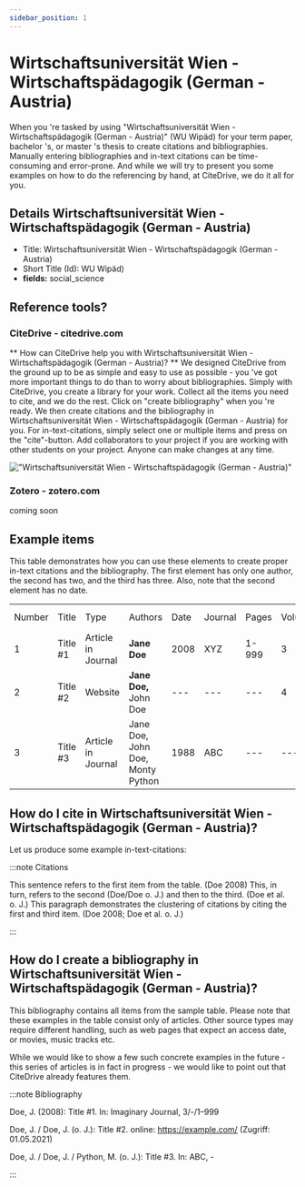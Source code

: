 ```yaml
---
sidebar_position: 1
---
```


# Wirtschaftsuniversität Wien - Wirtschaftspädagogik (German - Austria)

When you 're tasked by using "Wirtschaftsuniversität Wien - Wirtschaftspädagogik (German - Austria)" (WU Wipäd) for your term paper, bachelor 's, or master 's thesis to create citations and bibliographies.
Manually entering bibliographies and in-text citations can be time-consuming and error-prone. And while we will try to present you some examples on how to do the referencing by hand, at CiteDrive, we do it all for you.

## Details  Wirtschaftsuniversität Wien - Wirtschaftspädagogik (German - Austria)
* Title: Wirtschaftsuniversität Wien - Wirtschaftspädagogik (German - Austria)
* Short Title (Id): WU Wipäd)
* **fields:** social_science

## Reference tools?
### CiteDrive - citedrive.com
** How can CiteDrive help you with Wirtschaftsuniversität Wien - Wirtschaftspädagogik (German - Austria)? **
We designed CiteDrive from the ground up to be as simple and easy to use as possible - you 've got more important things to do than to worry about bibliographies. Simply with CiteDrive, you create a library for your work. Collect all the items you need to cite, and we do the rest. Click on "create bibliography" when you 're ready. We then create citations and the bibliography in Wirtschaftsuniversität Wien - Wirtschaftspädagogik (German - Austria) for you. For in-text-citations, simply select one or multiple items and press on the "cite"-button. Add collaborators to your project if you are working with other students on your project. Anyone can make changes at any time.


!["Wirtschaftsuniversität Wien - Wirtschaftspädagogik (German - Austria)"](images/wirtschaftsuniversitat-wien--wirtschaftspadagogik-german--austria.svg "Choose Wirtschaftsuniversität Wien - Wirtschaftspädagogik (German - Austria) in the CiteDrive App")

### Zotero - zotero.com

coming soon

## Example items

This table demonstrates how you can use these elements to create proper in-text citations and the bibliography. The first element has only one author, the second has two, and the third has three. Also, note that the second element has no date.


<table>
  <tr>
   <td>Number
   </td>
   <td>Title
   </td>
   <td>Type
   </td>
   <td>Authors
   </td>
   <td>Date
   </td>
   <td>Journal
   </td>
   <td>Pages
   </td>
   <td>Volume
   </td>
   <td>Issue
   </td>
   <td>Access Date
   </td>
  </tr>
  <tr>
   <td>1
   </td>
   <td>Title #1
   </td>
   <td>Article in Journal
   </td>
   <td><strong>Jane Doe</strong>
   </td>
   <td>2008
   </td>
   <td>XYZ
   </td>
   <td>1-999
   </td>
   <td>3
   </td>
   <td>2
   </td>
   <td>--
   </td>
  </tr>
  <tr>
   <td>
2
   </td>
   <td>Title #2
   </td>
   <td>Website
   </td>
   <td><strong>Jane Doe, </strong>John Doe
   </td>
   <td>---
   </td>
   <td>---
   </td>
   <td>---
   </td>
   <td>4
   </td>
   <td>---
   </td>
   <td>2020-05-01
   </td>
  </tr>
  <tr>
   <td>3
   </td>
   <td>Title #3
   </td>
   <td>Article in Journal
   </td>
   <td>Jane Doe, John Doe, Monty Python
   </td>
   <td>1988
   </td>
   <td>ABC
   </td>
   <td>---
   </td>
   <td>---
   </td>
   <td>16
   </td>
   <td>---
   </td>
  </tr>
</table>



## How do I cite in  Wirtschaftsuniversität Wien - Wirtschaftspädagogik (German - Austria)?

Let us produce some example in-text-citations:

:::note Citations


This sentence refers to the first item from the table. (Doe 2008) This, in turn, refers to the second (Doe/Doe o. J.)
and then to the third.  (Doe et al. o. J.)
This paragraph demonstrates the clustering of citations by citing the first and third item. (Doe 2008; Doe et al. o. J.)

:::

## How do I create a bibliography in Wirtschaftsuniversität Wien - Wirtschaftspädagogik (German - Austria)?

This bibliography contains all items from the sample table. Please note that these examples in the table consist only of articles. Other source types may require different handling, such as web pages that expect an access date, or movies, music tracks etc.

While we would like to show a few such concrete examples in the future - this series of articles is in fact in progress - we would like to point out that CiteDrive already features them.

:::note Bibliography

Doe, J. (2008): Title #1. In: Imaginary Journal, 3/-/1–999

Doe, J. / Doe, J. (o. J.): Title #2.  online: https://example.com/ (Zugriff: 01.05.2021)

Doe, J. / Doe, J. / Python, M. (o. J.): Title #3. In: ABC, -



:::


        